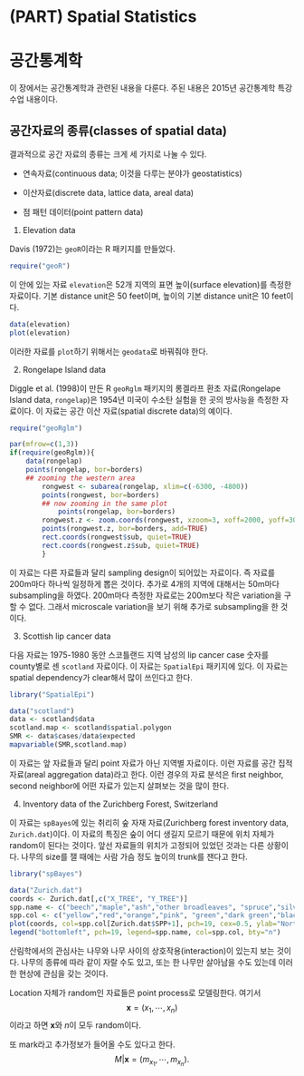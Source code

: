 # (PART) Spatial Statistics {-}

# 공간통계학 {#spatial}

이 장에서는 공간통계학과 관련된 내용을 다룬다. 주된 내용은 2015년 공간통계학 특강 수업 내용이다.

## 공간자료의 종류(classes of spatial data)

결과적으로 공간 자료의 종류는 크게 세 가지로 나눌 수 있다.

- 연속자료(continuous data; 이것을 다루는 분야가 geostatistics)

- 이산자료(discrete data, lattice data, areal data)

- 점 패턴 데이터(point pattern data)

1. Elevation data

Davis (1972)는 `geoR`이라는 R 패키지를 만들었다.

```r
require("geoR")
```

이 안에 있는 자료 `elevation`은 52개 지역의 표면 높이(surface elevation)를 측정한 자료이다. 기본 distance unit은 50 feet이며, 높이의 기본 distance unit은 10 feet이다.

```r
data(elevation)
plot(elevation)
```

이러한 자료를 `plot`하기 위해서는 `geodata`로 바꿔줘야 한다.

2. Rongelape Island data

Diggle et al. (1998)이 만든 R `geoRglm` 패키지의 롱겔라프 환초 자료(Rongelape Island data, `rongelap`)은 1954년 미국이 수소탄 실험을 한 곳의 방사능을 측정한 자료이다. 이 자료는 공간 이산 자료(spatial discrete data)의 예이다.

```r
require("geoRglm")
```

```r
par(mfrow=c(1,3))
if(require(geoRglm)){
    data(rongelap)
    points(rongelap, bor=borders)
    ## zooming the western area
        rongwest <- subarea(rongelap, xlim=c(-6300, -4800))
        points(rongwest, bor=borders)
        ## now zooming in the same plot
            points(rongelap, bor=borders)
        rongwest.z <- zoom.coords(rongwest, xzoom=3, xoff=2000, yoff=3000)
        points(rongwest.z, bor=borders, add=TRUE)
        rect.coords(rongwest$sub, quiet=TRUE)
        rect.coords(rongwest.z$sub, quiet=TRUE)
        }
```

이 자료는 다른 자료들과 달리 sampling design이 되어있는 자료이다. 즉 자료를 200m마다 하나씩 일정하게 뽑은 것이다. 추가로 4개의 지역에 대해서는 50m마다 subsampling을 하였다. 200m마다 측정한 자료로는 200m보다 작은 variation을 구할 수 없다. 그래서 microscale variation을 보기 위해 추가로 subsampling을 한 것이다.

3. Scottish lip cancer data

다음 자료는 1975-1980 동안 스코틀랜드 지역 남성의 lip cancer case 숫자를 county별로 센 `scotland` 자료이다. 이 자료는 `SpatialEpi` 패키지에 있다. 이 자료는 spatial dependency가 clear해서 많이 쓰인다고 한다.

```r
library("SpatialEpi")
```

```r
data("scotland")
data <- scotland$data
scotland.map <- scotland$spatial.polygon
SMR <- data$cases/data$expected
mapvariable(SMR,scotland.map)
```

이 자료는 앞 자료들과 달리 point 자료가 아닌 지역별 자료이다. 이런 자료를 공간 집적 자료(areal aggregation data)라고 한다. 이런 경우의 자료 분석은 first neighbor, second neighbor에 어떤 자료가 있는지 살펴보는 것을 많이 한다.

4. Inventory data of the Zurichberg Forest, Switzerland

이 자료는 `spBayes`에 있는 취리히 숲 자재 자료(Zurichberg forest inventory data, `Zurich.dat`)이다. 이 자료의 특징은 숲이 어디 생길지 모르기 때문에 위치 자체가 random이 된다는 것이다. 앞선 자료들의 위치가 고정되어 있었던 것과는 다른 상황이다. 나무의 size를 잴 때에는 사람 가슴 정도 높이의 trunk를 잰다고 한다.

```r
library("spBayes")
```

```r
data("Zurich.dat")
coords <- Zurich.dat[,c("X_TREE", "Y_TREE")]
spp.name <- c("beech","maple","ash","other broadleaves", "spruce","silver fir", "larch", "other coniferous")
spp.col <- c("yellow","red","orange","pink", "green","dark green","black","gray")
plot(coords, col=spp.col[Zurich.dat$SPP+1], pch=19, cex=0.5, ylab="Northing", xlab="Easting")
legend("bottomleft", pch=19, legend=spp.name, col=spp.col, bty="n")
```

산림학에서의 관심사는 나무와 나무 사이의 상호작용(interaction)이 있는지 보는 것이다. 나무의 종류에 따라 같이 자랄 수도 있고, 또는 한 나무만 살아남을 수도 있는데 이러한 현상에 관심을 갖는 것이다.

Location 자체가 random인 자료들은 point process로 모델링한다. 여기서
$$\mathbf{x}=(x_{1}, \cdots , x_{n})$$
이라고 하면 $\mathbf{x}$와 $n$이 모두 random이다.

또 mark라고 추가정보가 들어올 수도 있다고 한다.
$$M|\mathbf{x}=(m_{x_{1}}, \cdots , m_{x_{n}}).$$
